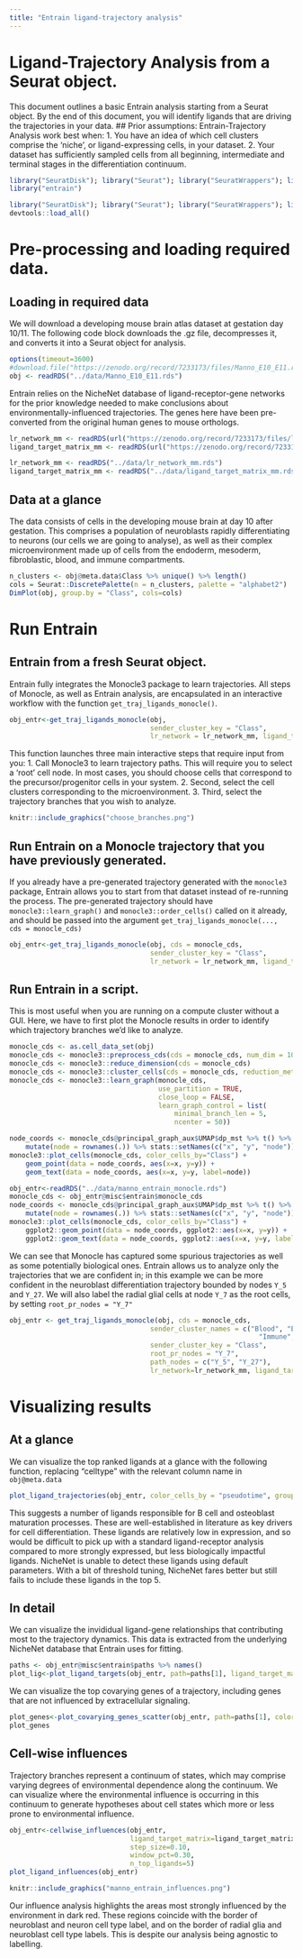 ```yaml
---
title: "Entrain ligand-trajectory analysis"
---
```

# Ligand-Trajectory Analysis from a Seurat object.
This document outlines a basic Entrain analysis starting from a Seurat object. By the end of this document, you will identify ligands that are driving the trajectories in your data.
## Prior assumptions:
Entrain-Trajectory Analysis work best when:
1. You have an idea of which cell clusters comprise the 'niche', or ligand-expressing cells, in your dataset.
2. Your dataset has sufficiently sampled cells from all beginning, intermediate and terminal stages in the differentiation continuum.

```r
library("SeuratDisk"); library("Seurat"); library("SeuratWrappers"); library("dplyr");
library("entrain")
```
```r
library("SeuratDisk"); library("Seurat"); library("SeuratWrappers"); library("dplyr");
devtools::load_all()
```
# Pre-processing and loading required data.
## Loading in required data
We will download a developing mouse brain atlas dataset at gestation day 10/11. The following code block downloads the .gz file, decompresses it, and converts it into a Seurat object for analysis.
```r
options(timeout=3600)
#download.file("https://zenodo.org/record/7233173/files/Manno_E10_E11.rds", "../data/Manno_E10_E11.rds")
obj <- readRDS("../data/Manno_E10_E11.rds")
```

Entrain relies on the NicheNet database of ligand-receptor-gene networks for the prior knowledge needed to make conclusions about environmentally-influenced trajectories.
The genes here have been pre-converted from the original human genes to mouse orthologs.
```r
lr_network_mm <- readRDS(url("https://zenodo.org/record/7233173/files/lr_network_mm.rds")) #
ligand_target_matrix_mm <- readRDS(url("https://zenodo.org/record/7233173/files/ligand_target_matrix_mm.rds"))
```
```r
lr_network_mm <- readRDS("../data/lr_network_mm.rds")
ligand_target_matrix_mm <- readRDS("../data/ligand_target_matrix_mm.rds")
```

## Data at a glance
The data consists of cells in the developing mouse brain at day 10 after gestation. This comprises a population of neuroblasts rapidly differentiating to neurons (our cells we are going to analyse), as well as their complex microenvironment made up of cells from the endoderm, mesoderm, fibroblastic, blood, and immune compartments.
```r
n_clusters <- obj@meta.data$Class %>% unique() %>% length()
cols = Seurat::DiscretePalette(n = n_clusters, palette = "alphabet2")
DimPlot(obj, group.by = "Class", cols=cols)
```

# Run Entrain 
## Entrain from a fresh Seurat object.
Entrain fully integrates the Monocle3 package to learn trajectories. All steps of Monocle, as well as Entrain analysis, are encapsulated in an interactive workflow with the function `get_traj_ligands_monocle()`.

``` r
obj_entr<-get_traj_ligands_monocle(obj,
                                   sender_cluster_key = "Class",
                                   lr_network = lr_network_mm, ligand_target_matrix=ligand_target_matrix_mm)
```

This function launches three main interactive steps that require input from you:
1. Call Monocle3 to learn trajectory paths. This will require you to select a 'root' cell node. In most cases, you should choose cells that correspond to the precursor/progenitor cells in your system.
2. Second, select the cell clusters corresponding to the microenvironment.
3. Third, select the trajectory branches that you wish to analyze.
``` r
knitr::include_graphics("choose_branches.png")
```

## Run Entrain on a Monocle trajectory that you have previously generated.
  If you already have a pre-generated trajectory generated with the `monocle3` package, Entrain allows you to start from that dataset instead of re-running the process. The pre-generated trajectory should have `monocle3::learn_graph()` and `monocle3::order_cells()` called on it already, and should be passed into the argument `get_traj_ligands_monocle(..., cds = monocle_cds)`
``` r
obj_entr<-get_traj_ligands_monocle(obj, cds = monocle_cds,
                                   sender_cluster_key = "Class",
                                   lr_network = lr_network_mm, ligand_target_matrix=ligand_target_matrix_mm)
```


## Run Entrain in a script.
This is most useful when you are running on a compute cluster without a GUI. Here, we have to first plot the Monocle results in order to identify which trajectory branches we'd like to analyze.

``` r
monocle_cds <- as.cell_data_set(obj)
monocle_cds <- monocle3::preprocess_cds(cds = monocle_cds, num_dim = 10)
monocle_cds <- monocle3::reduce_dimension(cds = monocle_cds)
monocle_cds <- monocle3::cluster_cells(cds = monocle_cds, reduction_method = "UMAP")
monocle_cds <- monocle3::learn_graph(monocle_cds,
                                     use_partition = TRUE,
                                     close_loop = FALSE,
                                     learn_graph_control = list(
                                         minimal_branch_len = 5,
                                         ncenter = 50))

node_coords <- monocle_cds@principal_graph_aux$UMAP$dp_mst %>% t() %>% as.data.frame() %>%
    mutate(node = rownames(.)) %>% stats::setNames(c("x", "y", "node"))
monocle3::plot_cells(monocle_cds, color_cells_by="Class") +
    geom_point(data = node_coords, aes(x=x, y=y)) +
    geom_text(data = node_coords, aes(x=x, y=y, label=node))
```
``` r
obj_entr<-readRDS("../data/manno_entrain_monocle.rds")
monocle_cds <- obj_entr@misc$entrain$monocle_cds
node_coords <- monocle_cds@principal_graph_aux$UMAP$dp_mst %>% t() %>% as.data.frame() %>%
    mutate(node = rownames(.)) %>% stats::setNames(c("x", "y", "node"))
monocle3::plot_cells(monocle_cds, color_cells_by="Class") +
    ggplot2::geom_point(data = node_coords, ggplot2::aes(x=x, y=y)) +
    ggplot2::geom_text(data = node_coords, ggplot2::aes(x=x, y=y, label=node))
```

We can see that Monocle has captured some spurious trajectories as well as some potentially biological ones. Entrain allows us to analyze only the trajectories that we are confident in; in this example we can be more confident in the neuroblast differentiation trajectory bounded by nodes `Y_5` and `Y_27`.
We will also label the radial glial cells at node `Y_7` as the root cells, by setting `root_pr_nodes = "Y_7"`

``` r
obj_entr <- get_traj_ligands_monocle(obj, cds = monocle_cds,
                                   sender_cluster_names = c("Blood", "Endoderm", "Fibroblast",
                                                              "Immune", "Mesoderm"),
                                   sender_cluster_key = "Class",
                                   root_pr_nodes = "Y_7",
                                   path_nodes = c("Y_5", "Y_27"),
                                   lr_network=lr_network_mm, ligand_target_matrix=ligand_target_matrix_mm)
```


# Visualizing results

## At a glance
We can visualize the top ranked ligands at a glance with the following function, replacing "celltype" with the relevant column name in `obj@meta.data`

``` r
plot_ligand_trajectories(obj_entr, color_cells_by = "pseudotime", group_label_size=3)
```


This suggests a number of ligands responsible for B cell and osteoblast maturation processes. These are well-established in literature as key drivers for cell differentiation. These ligands are relatively low in expression, and so would be difficult to pick up with a standard ligand-receptor analysis compared to more strongly expressed, but less biologically impactful ligands. NicheNet is unable to detect these ligands using default parameters. With a bit of threshold tuning, NicheNet fares better but still fails to include these ligands in the top 5.

## In detail
We can visualize the invididual ligand-gene relationships that contributing most to the trajectory dynamics. This data is extracted from the underlying NicheNet database that Entrain uses for fitting.

``` r
paths <- obj_entr@misc$entrain$paths %>% names()
plot_lig<-plot_ligand_targets(obj_entr, path=paths[1], ligand_target_matrix = ligand_target_matrix_mm)
```

We can visualize the top covarying genes of a trajectory, including genes that are not influenced by extracellular signaling.

``` r
plot_genes<-plot_covarying_genes_scatter(obj_entr, path=paths[1], color_key="Class", n_top_genes = 10)
plot_genes
```

## Cell-wise influences
Trajectory branches represent a continuum of states, which may comprise varying degrees of environmental dependence along the continuum. We can visualize where the environmental influence is occurring in this continuum to generate hypotheses about cell states which more or less prone to environmental influence.

``` r
obj_entr<-cellwise_influences(obj_entr,
                              ligand_target_matrix=ligand_target_matrix_mm,
                              step_size=0.10,
                              window_pct=0.30,
                              n_top_ligands=5)
plot_ligand_influences(obj_entr)
```
``` r
knitr::include_graphics("manno_entrain_influences.png")
```

Our influence analysis highlights the areas most strongly influenced by the environment in dark red. These regions coincide with  the border of neuroblast and neuron cell type label, and on the border of radial glia and neuroblast cell type labels. This is despite our analysis being agnostic to labelling.


